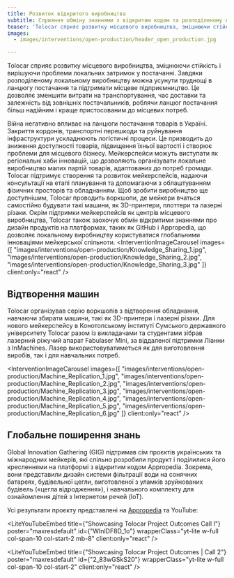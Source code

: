 ```yaml
---
title: Розвиток відкритого виробництва
subtitle: Сприяння обміну знаннями з відкритим кодом та розподіленому виробництву
teaser: 'Tolocar сприяє розвитку місцевого виробництва, зміцнюючи стійкість і вирішуючи проблеми локальних затримок у постачанні. Завдяки розподіленому локальному виробництву можна усунути труднощі в ланцюгу постачання та підтримати місцеве підприємництво. Це дозволяє зменшити витрати на транспортування, час доставки та залежність від зовнішніх постачальників, роблячи ланцюг постачання більш надійним і краще пристосованим до місцевих потреб.'
images:
  - images/interventions/open-production/header_open_production.jpg

---
```


Tolocar сприяє розвитку місцевого виробництва, зміцнюючи стійкість і вирішуючи проблеми локальних затримок у постачанні. Завдяки розподіленому локальному виробництву можна усунути труднощі в ланцюгу постачання та підтримати місцеве підприємництво. Це дозволяє зменшити витрати на транспортування, час доставки та залежність від зовнішніх постачальників, роблячи ланцюг постачання більш надійним і краще пристосованим до місцевих потреб.

Війна негативно впливає на ланцюги постачання товарів в Україні. Закриття кордонів, транспортні перешкоди та руйнування інфраструктури ускладнюють логістичні процеси. Це призводить до зниження доступності товарів, підвищення їхньої вартості і створює проблеми для місцевого бізнесу. Мейкерспейси можуть виступати як регіональні хаби інновацій, що дозволяють організувати локальне виробництво малих партій товарів, адаптованих до потреб громади. Tolocar підтримує створення та розвиток мейкерспейсів, надаючи консультації на етапі планування та допомагаючи з облаштуванням фізичних просторів та обладнанням. Щоб зробити виробництво ще доступнішим, Tolocar проводить воркшопи, де мейкери вчаться самостійно будувати такі машини, як 3D-принтери, плоттери та лазерні різаки. Окрім підтримки мейкерспейсів як центрів місцевого виробництва, Tolocar також заохочує обмін відкритими знаннями про дизайн продуктів на платформах, таких як GitHub і Appropedia, що дозволяє локальному виробництву користуватися глобальними інноваціями мейкерської спільноти.
<InterventionImageCarousel
  images={[
    "images/interventions/open-production/Knowledge_Sharing_1.jpg",
    "images/interventions/open-production/Knowledge_Sharing_2.jpg",
    "images/interventions/open-production/Knowledge_Sharing_3.jpg"
  ]}
  client:only="react"
/>

## Відтворення машин
Tolocar організував серію воркшопів з відтворення обладнання, навчаючи збирати машини, такі як 3D-принтери і лазерні різаки. Для нового мейкерспейсу в Конотопському інституті Сумського державного університету Tolocar разом із викладачами та студентами зібрав лазерний ріжучий апарат Fabulaser Mini, за віддаленої підтримки Ліанни з InMachines. Лазер використовуватиметься як для виготовлення виробів, так і для навчальних потреб.

<InterventionImageCarousel
  images={[
    "images/interventions/open-production/Machine_Replication_1.jpg",
    "images/interventions/open-production/Machine_Replication_2.jpg",
    "images/interventions/open-production/Machine_Replication_3.jpg",
    "images/interventions/open-production/Machine_Replication_4.jpg",
    "images/interventions/open-production/Machine_Replication_5.jpg",
    "images/interventions/open-production/Machine_Replication_6.jpg"
  ]}
  client:only="react"
/>

## Глобальне поширення знань
Global Innovation Gathering (GIG) підтримав сім проєктів українських та міжнародних мейкерів, які спільно розробили продукт і поділилися його кресленнями на платформі з відкритим кодом Appropedia. Зокрема, вони представили дизайн системи фільтрації води на сонячних батареях, будівельної цегли, виготовленої з уламків зруйнованих будівель («цегла відродження»), і навчального комплекту для ознайомлення дітей з Інтернетом речей (IoT).

Усі результати проєкту представлені на [Appropedia](https://www.appropedia.org/Tolocar) та YouTube:


<LiteYouTubeEmbed
  title={"Showcasing Tolocar Project Outcomes Call I"}
  poster="maxresdefault"
  id={"WInlDF8D_1o"}
  wrapperClass="yt-lite w-full col-span-10 col-start-2 mb-8"
  client:only="react"
/>

<LiteYouTubeEmbed
  title={"Showcasing Tolocar Project Outcomes | Call 2"}
  poster="maxresdefault"
  id={"2_83wGSkS20"}
  wrapperClass="yt-lite w-full col-span-10 col-start-2"
  client:only="react"
/>